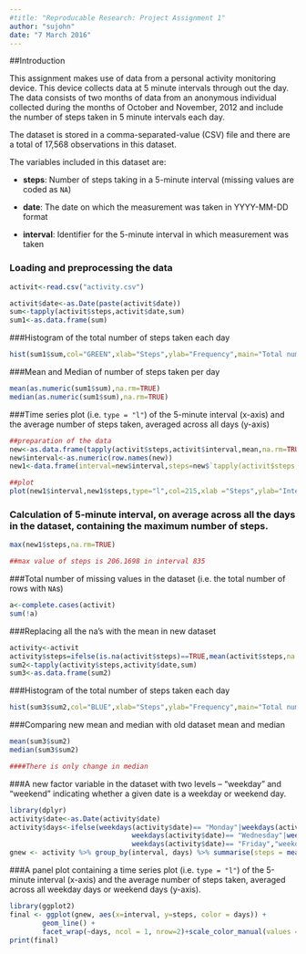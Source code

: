 ```yaml
---
#title: "Reproducable Research: Project Assignment 1"
author: "sujohn"
date: "7 March 2016"
---
```

##Introduction

This assignment makes use of data from a personal activity monitoring
device. This device collects data at 5 minute intervals through out the
day. The data consists of two months of data from an anonymous
individual collected during the months of October and November, 2012
and include the number of steps taken in 5 minute intervals each day.


The dataset is stored in a comma-separated-value (CSV) file and there
are a total of 17,568 observations in this
dataset.

The variables included in this dataset are:


* **steps**: Number of steps taking in a 5-minute interval (missing
    values are coded as `NA`)

* **date**: The date on which the measurement was taken in YYYY-MM-DD
    format

* **interval**: Identifier for the 5-minute interval in which
    measurement was taken

### Loading and preprocessing the data

```r

activit<-read.csv("activity.csv")

activit$date<-as.Date(paste(activit$date))
sum<-tapply(activit$steps,activit$date,sum)
sum1<-as.data.frame(sum)


```
###Histogram of the total number of steps taken each day
```r
hist(sum1$sum,col="GREEN",xlab="Steps",ylab="Frequency",main="Total number of steps each day")
```

###Mean and Median of number of steps taken per day

```r
mean(as.numeric(sum1$sum),na.rm=TRUE)
median(as.numeric(sum1$sum),na.rm=TRUE)

```
###Time series plot (i.e. `type = "l"`) of the 5-minute interval (x-axis) and the average number of steps taken, averaged across all days (y-axis)

```r
##preparation of the data 
new<-as.data.frame(tapply(activit$steps,activit$interval,mean,na.rm=TRUE))
new$interval<-as.numeric(row.names(new))
new1<-data.frame(interval=new$interval,steps=new$`tapply(activit$steps, activit$interval, mean, na.rm = TRUE)`)

##plot
plot(new1$interval,new1$steps,type="l",col=215,xlab ="Steps",ylab="Interval")

```

### Calculation of 5-minute interval, on average across all the days in the dataset, containing the maximum number of steps.

```r
max(new1$steps,na.rm=TRUE)

##max value of steps is 206.1698 in interval 835

```

###Total number of missing values in the dataset (i.e. the total number of rows with `NA`s)

```r
a<-complete.cases(activit)
sum(!a)
```

###Replacing all the na's with the mean in new dataset

```r
activity<-activit
activity$steps=ifelse(is.na(activit$steps)==TRUE,mean(activit$steps,na.rm=TRUE),activit$steps)
sum2<-tapply(activity$steps,activity$date,sum)
sum3<-as.data.frame(sum2)

```



###Histogram of the total number of steps taken each day 


```r
hist(sum3$sum2,col="BLUE",xlab="Steps",ylab="Frequency",main="Total number of steps each day")
```

###Comparing new mean and median with old dataset mean and median

```r
mean(sum3$sum2)
median(sum3$sum2)

####There is only change in median

```

###A new factor variable in the dataset with two levels -- "weekday" and "weekend" indicating whether a given date is a weekday or weekend day.

```r
library(dplyr)
activity$date<-as.Date(activity$date)
activity$days<-ifelse(weekdays(activity$date)== "Monday"|weekdays(activity$date)== "Tuesday"|
                              weekdays(activity$date)== "Wednesday"|weekdays(activity$date)== "Thursday"|
                              weekdays(activity$date)== "Friday","weekdays","weekends")
gnew <- activity %>% group_by(interval, days) %>% summarise(steps = mean(steps))

```

###A panel plot containing a time series plot (i.e. `type = "l"`) of the 5-minute interval (x-axis) and the average number of steps taken, averaged across all weekday days or weekend days (y-axis).

```r
library(ggplot2)
final <- ggplot(gnew, aes(x=interval, y=steps, color = days)) +
        geom_line() +
        facet_wrap(~days, ncol = 1, nrow=2)+scale_color_manual(values = c("black", "violet"))
print(final)

```






